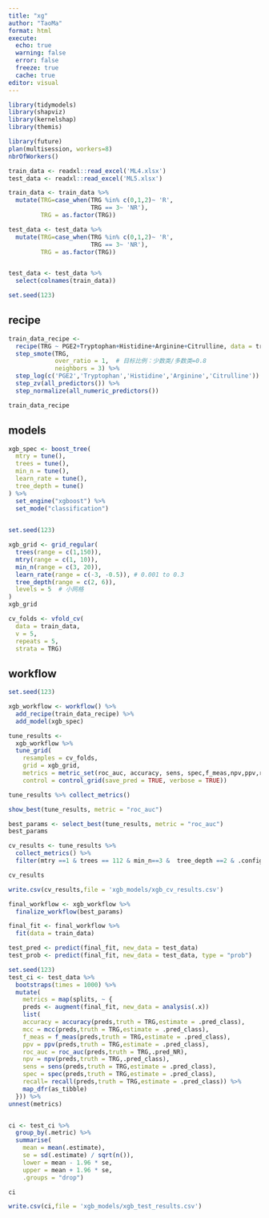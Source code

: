 ---
title: "xg"
author: "TaoMa"
format: html
execute:
  echo: true
  warning: false
  error: false
  freeze: true
  cache: true
editor: visual
---



```{r}
library(tidymodels)
library(shapviz)
library(kernelshap)
library(themis)

```

```{r}
library(future)
plan(multisession, workers=8)
nbrOfWorkers() 
```

```{r}

train_data <- readxl::read_excel('ML4.xlsx')
test_data <- readxl::read_excel('ML5.xlsx')

```

```{r}

train_data <- train_data %>%
  mutate(TRG=case_when(TRG %in% c(0,1,2)~ 'R',
                       TRG == 3~ 'NR'),
         TRG = as.factor(TRG))

test_data <- test_data %>%
  mutate(TRG=case_when(TRG %in% c(0,1,2)~ 'R',
                       TRG == 3~ 'NR'),
         TRG = as.factor(TRG))


test_data <- test_data %>% 
  select(colnames(train_data))

```

```{r}
set.seed(123)
```

## recipe

```{r}
train_data_recipe <- 
  recipe(TRG ~ PGE2+Tryptophan+Histidine+Arginine+Citrulline, data = train_data) %>% 
  step_smote(TRG, 
             over_ratio = 1,  # 目标比例：少数类/多数类=0.8
             neighbors = 3) %>% 
  step_log(c('PGE2','Tryptophan','Histidine','Arginine','Citrulline')) %>% 
  step_zv(all_predictors()) %>% 
  step_normalize(all_numeric_predictors())

train_data_recipe
```

## models

```{r}

xgb_spec <- boost_tree(
  mtry = tune(), 
  trees = tune(),        
  min_n = tune(), 
  learn_rate = tune(), 
  tree_depth = tune() 
) %>% 
  set_engine("xgboost") %>% 
  set_mode("classification")
           

```

```{r}

set.seed(123)

xgb_grid <- grid_regular(
  trees(range = c(1,150)),
  mtry(range = c(1, 10)),
  min_n(range = c(3, 20)),
  learn_rate(range = c(-3, -0.5)), # 0.001 to 0.3
  tree_depth(range = c(2, 6)),     
  levels = 5  # 小网格
)
xgb_grid

```


```{r}
cv_folds <- vfold_cv(
  data = train_data, 
  v = 5, 
  repeats = 5,
  strata = TRG)

```

## workflow

```{r}
set.seed(123)

xgb_workflow <- workflow() %>%
  add_recipe(train_data_recipe) %>%
  add_model(xgb_spec)

tune_results <- 
  xgb_workflow %>% 
  tune_grid(
    resamples = cv_folds,
    grid = xgb_grid,
    metrics = metric_set(roc_auc, accuracy, sens, spec,f_meas,npv,ppv,recall,mcc,kap),
    control = control_grid(save_pred = TRUE, verbose = TRUE))

```

```{r}
tune_results %>% collect_metrics()
```

```{r}

show_best(tune_results, metric = "roc_auc")

```

```{r}

best_params <- select_best(tune_results, metric = "roc_auc")
best_params
```

```{r}
cv_results <- tune_results %>% 
  collect_metrics() %>% 
  filter(mtry ==1 & trees == 112 & min_n==3	&  tree_depth ==2 & .config == 'Preprocessor1_Model0029')

cv_results

write.csv(cv_results,file = 'xgb_models/xgb_cv_results.csv')
```

```{r}
final_workflow <- xgb_workflow %>% 
  finalize_workflow(best_params)

```

```{r}
final_fit <- final_workflow %>% 
  fit(data = train_data)

```

```{r}
test_pred <- predict(final_fit, new_data = test_data)  
test_prob <- predict(final_fit, new_data = test_data, type = "prob")

```


```{r}
set.seed(123)
test_ci <- test_data %>%
  bootstraps(times = 1000) %>%
  mutate(
    metrics = map(splits, ~ {
    preds <- augment(final_fit, new_data = analysis(.x))
    list(
    accuracy = accuracy(preds,truth = TRG,estimate = .pred_class),
    mcc = mcc(preds,truth = TRG,estimate = .pred_class),
    f_meas = f_meas(preds,truth = TRG,estimate = .pred_class),
    ppv = ppv(preds,truth = TRG,estimate = .pred_class),
    roc_auc = roc_auc(preds,truth = TRG,.pred_NR),
    npv = npv(preds,truth = TRG,.pred_class),
    sens = sens(preds,truth = TRG,estimate = .pred_class),
    spec = spec(preds,truth = TRG,estimate = .pred_class),
    recall= recall(preds,truth = TRG,estimate = .pred_class)) %>% 
    map_dfr(as_tibble)
  })) %>%
unnest(metrics)


ci <- test_ci %>%
  group_by(.metric) %>%
  summarise(
    mean = mean(.estimate),
    se = sd(.estimate) / sqrt(n()),
    lower = mean - 1.96 * se,
    upper = mean + 1.96 * se,
    .groups = "drop")

ci

```

```{r}
write.csv(ci,file = 'xgb_models/xgb_test_results.csv')
```
